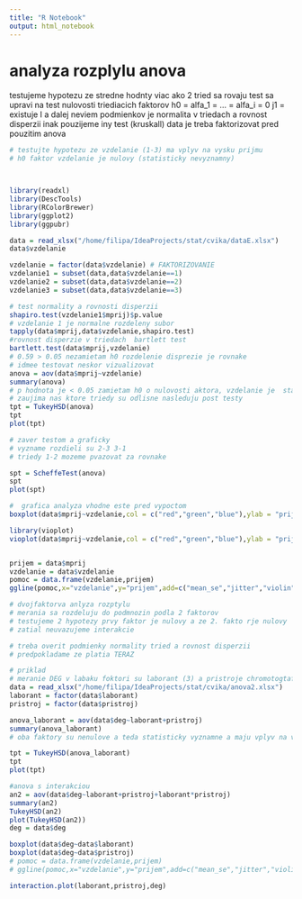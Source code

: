 ```yaml
---
title: "R Notebook"
output: html_notebook
---
```


# analyza rozplylu anova
testujeme  hypotezu ze stredne hodnty viac ako 2 tried
sa rovaju test sa upravi na test nulovosti triediacich faktorov
h0 = alfa_1 = ... =  alfa_i  = 0
j1 = existuje I  a dalej neviem
podmienkov je normalita v triedach a rovnost disperzii
inak pouzijeme iny test (kruskall)
data je treba faktorizovat pred pouzitim anova
```r
# testujte hypotezu ze vzdelanie (1-3) ma vplyv na vysku prijmu
# h0 faktor vzdelanie je nulovy (statisticky nevyznamny)



library(readxl)
library(DescTools)
library(RColorBrewer)
library(ggplot2)
library(ggpubr)

data = read_xlsx("/home/filipa/IdeaProjects/stat/cvika/dataE.xlsx")
data$vzdelanie

vzdelanie = factor(data$vzdelanie) # FAKTORIZOVANIE
vzdelanie1 = subset(data,data$vzdelanie==1)
vzdelanie2 = subset(data,data$vzdelanie==2)
vzdelanie3 = subset(data,data$vzdelanie==3)

# test normality a rovnosti disperzii
shapiro.test(vzdelanie1$mprij)$p.value
# vzdelanie 1 je normalne rozdeleny subor
tapply(data$mprij,data$vzdelanie,shapiro.test)
#rovnost disperzie v triedach  bartlett test
bartlett.test(data$mprij,vzdelanie)
# 0.59 > 0.05 nezamietam h0 rozdelenie disprezie je rovnake
# idmee testovat neskor vizualizovat
anova = aov(data$mprij~vzdelanie)
summary(anova)
# p hodnota je < 0.05 zamietam h0 o nulovosti aktora, vzdelanie je  statisticky vyznamny a ma vpliv na prijem
# zaujima nas ktore triedy su odlisne nasleduju post testy
tpt = TukeyHSD(anova)
tpt
plot(tpt)

# zaver testom a graficky
# vyzname rozdieli su 2-3 3-1
# triedy 1-2 mozeme pvazovat za rovnake

spt = ScheffeTest(anova)
spt
plot(spt)

#  grafica analyza vhodne este pred vypoctom
boxplot(data$mprij~vzdelanie,col = c("red","green","blue"),ylab = "prijem",main = "prijem vzhladom na vzdelanie")

library(vioplot)
vioplot(data$mprij~vzdelanie,col = c("red","green","blue"),ylab = "prijem",main = "prijem vzhladom na vzdelanie")


prijem = data$mprij
vzdelanie = data$vzdelanie
pomoc = data.frame(vzdelanie,prijem)
ggline(pomoc,x="vzdelanie",y="prijem",add=c("mean_se","jitter","violin"))

# dvojfaktorva anlyza rozptylu
# merania sa rozdeluju do podmnozin podla 2 faktorov
# testujeme 2 hypotezy prvy faktor je nulovy a ze 2. fakto rje nulovy
# zatial neuvazujeme interakcie

# treba overit podmienky normality tried a rovnost disperzii
# predpokladame ze platia TERAZ

# priklad
# meranie DEG v labaku foktori su laborant (3) a pristroje chromotogtaf (4)
data = read_xlsx("/home/filipa/IdeaProjects/stat/cvika/anova2.xlsx")
laborant = factor(data$laborant)
pristroj = factor(data$pristroj)

anova_laborant = aov(data$deg~laborant+pristroj)
summary(anova_laborant)
# oba faktory su nenulove a teda statisticky vyznamne a maju vplyv na vysledok merania

tpt = TukeyHSD(anova_laborant)
tpt
plot(tpt)
```
```r
#anova s interakciou
an2 = aov(data$deg~laborant+pristroj+laborant*pristroj)
summary(an2)
TukeyHSD(an2)
plot(TukeyHSD(an2))
deg = data$deg

boxplot(data$deg~data$laborant)
boxplot(data$deg~data$pristroj)
# pomoc = data.frame(vzdelanie,prijem)
# ggline(pomoc,x="vzdelanie",y="prijem",add=c("mean_se","jitter","violin"))

interaction.plot(laborant,pristroj,deg)

```
